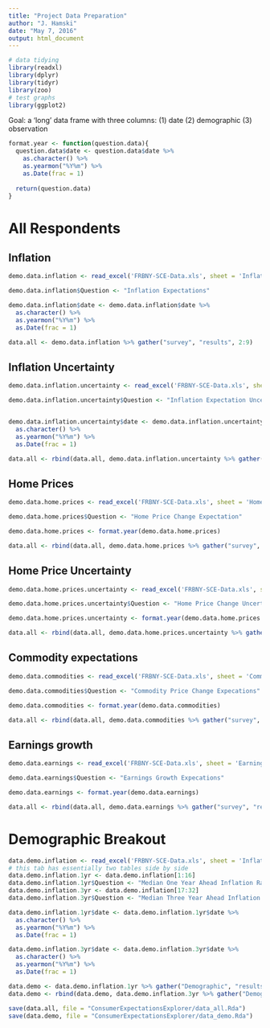 ```yaml
---
title: "Project Data Preparation"
author: "J. Hamski"
date: "May 7, 2016"
output: html_document
---
```


```r
# data tidying
library(readxl)
library(dplyr)
library(tidyr)
library(zoo)
# test graphs
library(ggplot2)
```

Goal: a 'long' data frame with three columns:
(1) date (2) demographic (3) observation

```r
format.year <- function(question.data){
  question.data$date <- question.data$date %>%
    as.character() %>%
    as.yearmon("%Y%m") %>%
    as.Date(frac = 1) 
  
  return(question.data)
}
```


# All Respondents

## Inflation
```r
demo.data.inflation <- read_excel('FRBNY-SCE-Data.xls', sheet = 'Inflation expectations', na = "NA", skip = 3)

demo.data.inflation$Question <- "Inflation Expectations"

demo.data.inflation$date <- demo.data.inflation$date %>%
  as.character() %>%
  as.yearmon("%Y%m") %>%
  as.Date(frac = 1) 
```

```r
data.all <- demo.data.inflation %>% gather("survey", "results", 2:9)
```
## Inflation Uncertainty
```r
demo.data.inflation.uncertainty <- read_excel('FRBNY-SCE-Data.xls', sheet = 'Inflation uncertainty', na = "NA", skip = 3)

demo.data.inflation.uncertainty$Question <- "Inflation Expectation Uncertainty"


demo.data.inflation.uncertainty$date <- demo.data.inflation.uncertainty$date %>%
  as.character() %>%
  as.yearmon("%Y%m") %>%
  as.Date(frac = 1) 
```

```r
data.all <- rbind(data.all, demo.data.inflation.uncertainty %>% gather("survey", "results", 2:3))
```

## Home Prices
```r
demo.data.home.prices <- read_excel('FRBNY-SCE-Data.xls', sheet = 'Home price expectations', na = "NA", skip = 3)

demo.data.home.prices$Question <- "Home Price Change Expectation"

demo.data.home.prices <- format.year(demo.data.home.prices)

data.all <- rbind(data.all, demo.data.home.prices %>% gather("survey", "results", 2:6))
```

## Home Price Uncertainty
```r
demo.data.home.prices.uncertainty <- read_excel('FRBNY-SCE-Data.xls', sheet = 'Home price uncertainty', na = "NA", skip = 3)

demo.data.home.prices.uncertainty$Question <- "Home Price Change Uncertainty"

demo.data.home.prices.uncertainty <- format.year(demo.data.home.prices.uncertainty)

data.all <- rbind(data.all, demo.data.home.prices.uncertainty %>% gather("survey", "results", 2:2))
```

## Commodity expectations
```r
demo.data.commodities <- read_excel('FRBNY-SCE-Data.xls', sheet = 'Commodity expectations', na = "NA", skip = 3)

demo.data.commodities$Question <- "Commodity Price Change Expecations"

demo.data.commodities <- format.year(demo.data.commodities)

data.all <- rbind(data.all, demo.data.commodities %>% gather("survey", "results", 2:7))
```

## Earnings growth
```r
demo.data.earnings <- read_excel('FRBNY-SCE-Data.xls', sheet = 'Earnings growth', na = "NA", skip = 3)

demo.data.earnings$Question <- "Earnings Growth Expecations"

demo.data.earnings <- format.year(demo.data.earnings)

data.all <- rbind(data.all, demo.data.earnings %>% gather("survey", "results", 2:5))
```





# Demographic Breakout
```r
data.demo.inflation <- read_excel('FRBNY-SCE-Data.xls', sheet = 'Inflation expectations Demo', na = "NA", skip = 3)
# this tab has essentially two tables side by side
data.demo.inflation.1yr <- data.demo.inflation[1:16]
data.demo.inflation.1yr$Question <- "Median One Year Ahead Inflation Rate Expectation"
data.demo.inflation.3yr <- data.demo.inflation[17:32]
data.demo.inflation.3yr$Question <- "Median Three Year Ahead Inflation Rate Expectation"

data.demo.inflation.1yr$date <- data.demo.inflation.1yr$date %>%
  as.character() %>%
  as.yearmon("%Y%m") %>%
  as.Date(frac = 1)

data.demo.inflation.3yr$date <- data.demo.inflation.3yr$date %>%
  as.character() %>%
  as.yearmon("%Y%m") %>%
  as.Date(frac = 1)
```

```r
data.demo <- data.demo.inflation.1yr %>% gather("Demographic", "results", 2:16)
data.demo <- rbind(data.demo, data.demo.inflation.3yr %>% gather("Demographic", "results", 2:16))
```



```r
save(data.all, file = "ConsumerExpectationsExplorer/data_all.Rda")
save(data.demo, file = "ConsumerExpectationsExplorer/data_demo.Rda")

```

